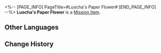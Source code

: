 <%-- [PAGE_INFO]
PageTitle=#Luocha's Paper Flower#
[END_PAGE_INFO] --%>
{{Item Infobox
|id          = 140166
|image       = Item Luocha's Paper Flower.png{{subst:void|<!--$UPLOAD:<<SpriteOutput/ItemFigures/140166.png>-<Item Luocha's Paper Flower.png>-<Item Icons>>-->}}
|type        = Mission Item
|invCategory = Missions
|rarity      = 3
|effect      = 
|description = A piece of paper casually folded into a flower. The petals are delicate and life-like, and one wonders what kind of person would have bestowed such likenesses onto the paper.
}}
'''Luocha's Paper Flower''' is a [[Mission Item]].

==Other Languages==
{{Other Languages
|en   = Luocha's Paper Flower
|zhs  = 罗刹的纸花
|zht  = 羅剎的紙花
|ja   = 羅刹の紙花
|ko   = 나찰의 종이꽃
|es   = Flor de papel de Luocha
|fr   = Fleur en papier de Luocha
|ru   = Бумажный цветок Лочи
|th   = ดอกไม้กระดาษของ Luocha
|vi   = Hoa Giấy Luocha
|de   = Luochas Papierblume
|id   = Bunga Kertas Luocha
|pt   = Flor de Papel do Luocha
}}

==Change History==
{{Change History|1.1}}